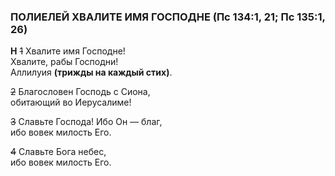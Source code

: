 ### ПОЛИЕЛЕЙ ХВАЛИТЕ ИМЯ ГОСПОДНЕ (Пс 134:1, 21; Пс 135:1, 26)

**Н** ~~1~~ Хвалите имя Господне!  
Хвалите, рабы Господни!  
Аллилуия **(трижды на каждый стих)**.

~~2~~ Благословен Господь с Сиона,  
обитающий во Иерусалиме!

~~3~~ Славьте Господа! Ибо Он — благ,  
ибо вовек милость Его.

~~4~~ Славьте Бога небес,  
ибо вовек милость Его.
